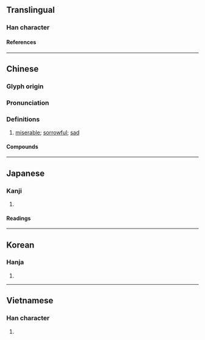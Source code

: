 {{also|淒|凄}}
{{character info}}
==Translingual==

===Han character===
{{Han char|rn=61|rad=心|as=08|sn=11|four=95047|canj=PJLV|ids=⿰忄妻}}

====References====
{{Han ref|kx=0389.190|dkj=10744|dj=0723.060|hdz=42314.100|uh=60BD}}

----

==Chinese==
{{zh-forms|s=凄}}

===Glyph origin===
{{Han etym}}

===Pronunciation===
{{zh-pron
|m=qī
|c=cai1
|mn=
|mn-t=
|mc=y
|oc=y
|cat=a
}}

===Definitions===
{{zh-hanzi}}

# {{zh-alt-lb|淒}} [[miserable]]; [[sorrowful]]; [[sad]]

====Compounds====
{{zh-der|悲悽|悽惘|悽悽慘慘|孤孤悽悽|慘悽|悽然|悽涼|悽楚|悽慘|悽愴|悽惻|悽惶|悽悽惶惶|悽怨|悽切|悽傷|悽婉|哀悽|悽悽|悽苦|憯悽}}

----

==Japanese==

===Kanji===
{{ja-kanji|grade=|rs=心08}}

# {{rfdef|ja|sort=心08}}

====Readings====
{{ja-readings
|on=せい
|kun=いたむ
}}

----

==Korean==

===Hanja===
{{ko-hanja|처}}

# {{rfdef|ko|sort=心08}}

----

==Vietnamese==

===Han character===
{{vi-readings|rs=心08|reading=thê}}

# {{rfdef|vi|sort=心08}}

{{cln|vi|Han tu}}